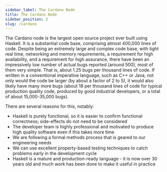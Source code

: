 ```yaml
---
sidebar_label: The Cardano Node
title: The Cardano Node
sidebar_position: 2
slug: /cardano
---
```


The Cardano node is the largest open source project ever built using Haskell. It is a substantial code base, comprising almost 400,000 lines of code.
Despite being an extremely large and complex code base, with tight real time, networking and memory requirements, a requirement
for high availability, and a requirement for high assurance, there have been an impressively
low number of actual bugs reported (around 500), most of them very simple.  That is, about 1.25 bugs per thousand lines of code.
If written in a conventional imperative language, such as C++ or Java, not only would the code be larger (by about a factor of 2 to 5),
it would also likely have many more bugs (about 18 per thousand lines of code for typical production quality code, produced by good industrial
developers, or a total of about 15,000-35,000 bugs).

There are several reasons for this, notably:

- Haskell is purely functional, so it is easier to confirm functional correctness; side-effects do not need to be considered
- The developer team is highly professional and motivated to produce high quality software even if this takes more time
- We are following a formal methods process that is geared to our engineering needs
- We can use excellent property-based testing techniques to catch problems early in the development cycle
- Haskell is a mature and production-ready language - it is now over 30 years old and much work has been done to make it useful in practice

